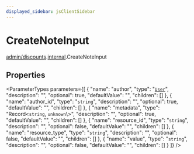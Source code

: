```yaml
---
displayed_sidebar: jsClientSidebar
---
```



# CreateNoteInput

[admin/discounts](../../modules/admin_discounts.mdx).[internal](../../admin_discounts/modules/admin_discounts.internal.mdx).CreateNoteInput

## Properties

<ParameterTypes parameters={[
  {
    "name": "author",
    "type": "[`User`](../classes/admin_auth.internal.User.mdx)",
    "description": "",
    "optional": true,
    "defaultValue": "",
    "children": []
  },
  {
    "name": "author_id",
    "type": "`string`",
    "description": "",
    "optional": true,
    "defaultValue": "",
    "children": []
  },
  {
    "name": "metadata",
    "type": "Record<`string`, `unknown`\\>",
    "description": "",
    "optional": true,
    "defaultValue": "",
    "children": []
  },
  {
    "name": "resource_id",
    "type": "`string`",
    "description": "",
    "optional": false,
    "defaultValue": "",
    "children": []
  },
  {
    "name": "resource_type",
    "type": "`string`",
    "description": "",
    "optional": false,
    "defaultValue": "",
    "children": []
  },
  {
    "name": "value",
    "type": "`string`",
    "description": "",
    "optional": false,
    "defaultValue": "",
    "children": []
  }
]} />
